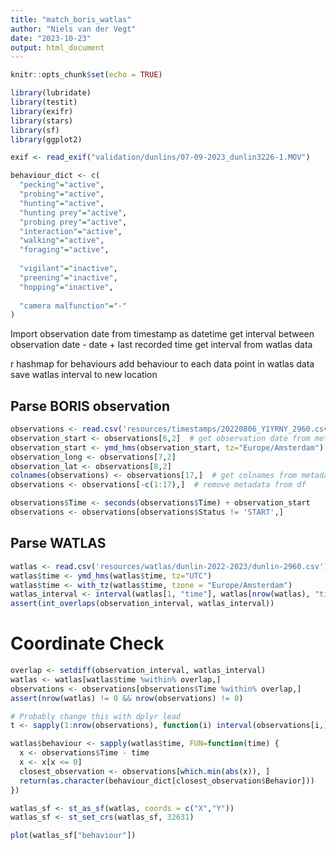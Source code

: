 ```yaml
---
title: "match_boris_watlas"
author: "Niels van der Vegt"
date: "2023-10-23"
output: html_document
---
```


```r
knitr::opts_chunk$set(echo = TRUE)
```

```r
library(lubridate)
library(testit)
library(exifr)
library(stars)
library(sf)
library(ggplot2)
```

```r
exif <- read_exif("validation/dunlins/07-09-2023_dunlin3226-1.MOV")
```

```r
behaviour_dict <- c(
  "pecking"="active", 
  "probing"="active", 
  "hunting"="active",
  "hunting prey"="active",
  "probing prey"="active",
  "interaction"="active",
  "walking"="active",
  "foraging"="active",
  
  "vigilant"="inactive",
  "preening"="inactive",
  "hopping"="inactive",
  
  "camera malfunction"="-"
)
```

Import observation date from timestamp as datetime
get interval between observation date - date + last recorded time
get interval from watlas data

r hashmap for behaviours
add behaviour to each data point in watlas data
save watlas interval to new location

## Parse BORIS observation
```r
observations <- read.csv('resources/timestamps/20220806_Y1YRNY_2960.csv', sep=';')
observation_start <- observations[6,2]  # get observation date from metadata
observation_start <- ymd_hms(observation_start, tz="Europe/Amsterdam")
observation_long <- observations[7,2]
observation_lat <- observations[8,2]
colnames(observations) <- observations[17,]  # get colnames from metadata
observations <- observations[-c(1:17),]  # remove metadata from df
```

```r
observations$Time <- seconds(observations$Time) + observation_start
observations <- observations[observations$Status != 'START',]
```


## Parse WATLAS 
```r
watlas <- read.csv('resources/watlas/dunlin-2022-2023/dunlin-2960.csv')
watlas$time <- ymd_hms(watlas$time, tz="UTC")
watlas$time <- with_tz(watlas$time, tzone = "Europe/Amsterdam")
watlas_interval <- interval(watlas[1, "time"], watlas[nrow(watlas), "time"])
assert(int_overlaps(observation_interval, watlas_interval))
```

# Coordinate Check
```r
overlap <- setdiff(observation_interval, watlas_interval)
watlas <- watlas[watlas$time %within% overlap,]
observations <- observations[observations$Time %within% overlap,]
assert(nrow(watlas) != 0 && nrow(observations) != 0)
```

```r
# Probably change this with dplyr lead
t <- sapply(1:nrow(observations), function(i) interval(observations[i,]$Time, observations[i+1,]$Time))
```

```r
watlas$behaviour <- sapply(watlas$time, FUN=function(time) {
  x <- observations$Time - time
  x <- x[x <= 0]
  closest_observation <- observations[which.min(abs(x)), ]
  return(as.character(behaviour_dict[closest_observation$Behavior]))
})
```

```r
watlas_sf <- st_as_sf(watlas, coords = c("X","Y"))
watlas_sf <- st_set_crs(watlas_sf, 32631) 
```

```r
plot(watlas_sf["behaviour"])

```


